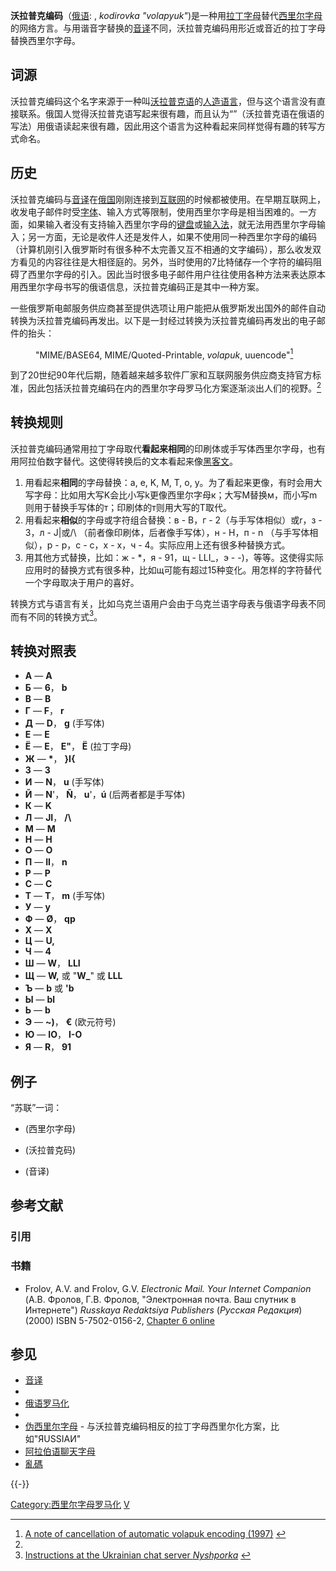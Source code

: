 '''沃拉普克编码'''（[[俄语|俄语]]: {{lang|ru|кодировка "волапюк"}}, ''kodirovka "volapyuk"'')是一种用[[拉丁字母|拉丁字母]]替代[[西里尔字母|西里尔字母]]的网络方言。与用谐音字替换的[[音译|音译]]不同，沃拉普克编码用形近或音近的拉丁字母替换西里尔字母。

== 词源 ==
沃拉普克编码这个名字来源于一种叫[[沃拉普克语|沃拉普克语]]的[[人造语言|人造语言]]，但与这个语言没有直接联系。俄国人觉得沃拉普克语写起来很有趣，而且认为“{{lang|ru|Волапюк}}”（沃拉普克语在俄语的写法）用俄语读起来很有趣，因此用这个语言为这种看起来同样觉得有趣的转写方式命名。

== 历史 ==
沃拉普克编码与[[音译|音译]]在[[俄国|俄国]]刚刚连接到[[互联网|互联网]]的时候都被使用。在早期互联网上，收发电子邮件时受[[字体|字体]]、输入方式等限制，使用西里尔字母是相当困难的。一方面，如果输入者没有支持输入西里尔字母的[[键盘|键盘]]或[[输入法|输入法]]，就无法用西里尔字母输入；另一方面，无论是收件人还是发件人，如果不使用同一种西里尔字母的编码（计算机刚引入俄罗斯时有很多种不太完善又互不相通的文字编码），那么收发双方看见的内容往往是大相径庭的。另外，当时使用的7比特储存一个字符的编码阻碍了西里尔字母的引入。因此当时很多电子邮件用户往往使用各种方法来表达原本用西里尔字母书写的俄语信息，沃拉普克编码正是其中一种方案。

一些俄罗斯电邮服务供应商甚至提供选项让用户能把从俄罗斯发出国外的邮件自动转换为沃拉普克编码再发出。以下是一封经过转换为沃拉普克编码再发出的电子邮件的抬头：
:"MIME/BASE64, MIME/Quoted-Printable, ''volapuk'', uuencode"<ref name=butik>[http://www.botik.ru/novolapuk.koi8.html A note of cancellation of automatic volapuk encoding (1997)] {{Wayback|url=http://www.botik.ru/novolapuk.koi8.html |date=20210224130908 }} {{ru icon}}</ref> 

到了20世纪90年代后期，随着越来越多软件厂家和互联网服务供应商支持官方标准，因此包括沃拉普克编码在内的西里尔字母罗马化方案逐渐淡出人们的视野。<ref name=butik/>

== 转换规则 ==
沃拉普克编码通常用拉丁字母取代'''看起来相同'''的印刷体或手写体西里尔字母，也有用阿拉伯数字替代。这使得转换后的文本看起来像[[Leet|黑客文]]。
# 用看起来'''相同'''的字母替换：a, e, K, M, T, o, y。为了看起来更像，有时会用大写字母：比如用大写K会比小写k更像西里尔字母к；大写M替换м，而小写m则用于替换手写体的т；印刷体的т则用大写的T取代。
# 用看起来'''相似'''的字母或字符组合替换：в - B，г - 2（与手写体相似）或r，з - 3，л - J|或/\ （前者像印刷体，后者像手写体），н - Н，п - n （与手写体相似），р - p，с - c，х - x，ч - 4。实际应用上还有很多种替换方式。
# 用其他方式替换，比如：ж - *，я - 91，щ - LLI_，э - -)，等等。这使得实际应用时的替换方式有很多种，比如щ可能有超过15种变化。用怎样的字符替代一个字母取决于用户的喜好。

转换方式与语言有关，比如乌克兰语用户会由于乌克兰语字母表与俄语字母表不同而有不同的转换方式<ref>[http://nyshporka.narod.ru/docs/format.htm Instructions at the Ukrainian chat server ''Nyshporka''] {{webarchive|url=https://web.archive.org/web/20070101055959/http://nyshporka.narod.ru/docs/format.htm |date=2007-01-01 }} {{ru icon}}</ref>。

== 转换对照表 ==
*'''А''' — '''A'''
*'''Б''' — '''6'''， '''b'''
*'''В''' — '''B'''
*'''Г''' — '''F'''， '''r'''
*'''Д''' — '''D'''， '''g''' (手写体)
*'''Е''' — '''E'''
*'''Ё''' — '''E'''， '''E"'''， '''Ë''' (拉丁字母)
*'''Ж''' — '''*'''， '''}I{'''
*'''З''' — '''3'''
*'''И''' — '''N'''， '''u''' (手写体)
*'''Й''' — '''N''''， '''Ñ'''， '''u''''，'''ú''' (后两者都是手写体)
*'''К''' — '''K'''
*'''Л''' — '''JI'''， '''/\'''
*'''М''' — '''M'''
*'''Н''' — '''H'''
*'''О''' — '''O'''
*'''П''' — '''II'''， '''n'''
*'''Р''' — '''P'''
*'''С''' — '''C'''
*'''Т''' — '''T'''， '''m''' (手写体)
*'''У''' — '''y'''
*'''Ф''' — '''Ø'''， '''qp'''
*'''Х''' — '''X'''
*'''Ц''' — '''U,'''
*'''Ч''' — '''4'''
*'''Ш''' — '''W'''， '''LLI'''
*'''Щ''' — '''W,''' 或 "'''W_'''" 或 '''LLL'''
*'''Ъ''' — '''b''' 或 ''''b'''
*'''Ы''' — '''bl'''
*'''Ь''' — '''b'''
*'''Э''' — '''~)'''， '''€''' (欧元符号)
*'''Ю''' — '''IO'''， '''I-O'''
*'''Я''' — '''R'''， '''91'''

== 例子 ==
“苏联”一词：
* {{lang|ru|СОВЕТСКИЙ СОЮЗ}} (西里尔字母) 
* {{lang|ru|COBETCKNN COIO3}} (沃拉普克码)
* {{lang|la|SOVETSKIY SOYUZ}} (音译)

== 参考文献 ==
=== 引用 ===
{{Reflist|2}}

=== 书籍 ===
* Frolov, A.V. and Frolov, G.V. ''Electronic Mail. Your Internet Companion'' (А.В. Фролов, Г.В. Фролов, "Электронная почта. Ваш спутник в Интернете") ''Russkaya Redaktsiya Publishers'' (''Русская Редакция'') (2000) ISBN 5-7502-0156-2, [http://www.frolov-lib.ru/books/rusedit/sputnik2/ch06.html Chapter 6 online] {{Wayback|url=http://www.frolov-lib.ru/books/rusedit/sputnik2/ch06.html |date=20210224134257 }} {{ru icon}}

== 参见 ==
* [[音译|音译]]
* {{tsl|en|Informal romanizations of Russian|俄羅斯非正式羅馬拼音}}
* [[俄语罗马化|俄语罗马化]]
* {{tsl|en|Romanization of Ukrainian|乌克兰语罗马化}}
* [[伪西里尔字母|伪西里尔字母]] - 与沃拉普克编码相反的拉丁字母西里尔化方案，比如"ЯUSSIAИ"
* [[阿拉伯语聊天字母|阿拉伯语聊天字母]]
* [[亂碼|亂碼]]

{{-}}
{{互联网方言}}

[[Category:西里尔字母罗马化|Category:西里尔字母罗马化]]
[[Category:俄罗斯互联网|V]]